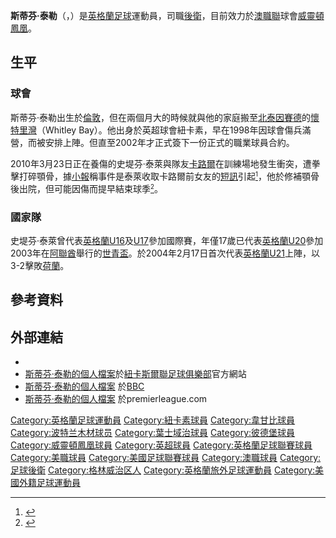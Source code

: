 {{noteTA|G1=足球|G2=EPL|G3=FAcup|G4=MLS
|T=zh-hans:斯蒂芬·泰勒; zh-hk:史堤芬·泰萊; zh-tw: 史蒂芬·泰勒;
|1=zh-hans:斯蒂芬·泰勒; zh-hk:史堤芬·泰萊; zh-tw: 史蒂芬·泰勒;
|2=zh-hans:泰勒; zh-hk:泰萊; zh-tw:泰勒;
|3=zh-hans:斯蒂芬; zh-hk:史堤芬; zh-tw: 史蒂芬;
}}
{{Football player infobox
| playername = 斯蒂芬·泰勒<br />''Steven Taylor''
| image          = Steven Taylor.png
| image_size     =
| fullname       = Steven Vincent Taylor
| height         = {{convert|1.86|m|ftin|abbr=on}}<ref>{{cite web |url= http://www.nufc.co.uk/page/Teams/PlayerProfile/0,,10278~29564,00.html |title= Newcastle United - Steven Taylor |author= <!--Staff writer(s); no by-line.--> |date= 2013 |publisher= Newcastle United |accessdate= 9 January 2015 |deadurl= yes |archiveurl= https://web.archive.org/web/20141110070705/http://www.nufc.co.uk/page/Teams/PlayerProfile/0,,10278~29564,00.html |archivedate= 2014年11月10日 }}</ref>
| birth_date     = {{Birth date and age|1986|1|23|df=yes}}
| birth_place    = 英格蘭倫敦[[格林尼治|格林尼治]]
| currentclub    = [[威靈頓鳳凰|威靈頓鳳凰]]
| clubnumber     = 27
| nickname = 
| position = [[後衛_(足球)|後衛]]
| youthyears1    =
| youthclubs1    = Wallsend Boys Club
| youthyears2    = 1995–2003
| youthclubs2    = [[纽卡斯尔联足球俱乐部|纽卡斯尔联]]
| years1         = 2003–2016
| clubs1         = [[纽卡斯尔联足球俱乐部|纽卡斯尔联]]
| caps1          = 215
| goals1         = 13 <!--Update table below when updating --><!-- LEAGUE GAMES ONLY - When you update this parameter, please update the pcupdate parameter! -->
| years2         = 2003–2004
| clubs2         = → [[韦康比流浪者足球俱乐部|韦康比流浪者]]
| caps2          = 6
| goals2         = 0
| years3         = 2016–
| clubs3         = [[波特蘭木材|波特蘭木材]]
| caps3          = 0
| goals3         = 0
| years4         = 2016
| clubs4         = → [[波特蘭木材|波特蘭木材2]]
| caps4          = 1
| goals4         = 0
  years5.        =2019-2020 
  clubs5.        (威靈頓鳳凰）              
| nationalyears = 2004-2009<br />2007
| nationalteam = [[英格蘭21歲以下足球代表隊|英格蘭U21]]<br />[[英格蘭足球代表乙隊|英格蘭B隊]]
| nationalcaps(goals) = {{0}}29 ({{0}}4)<br />{{0|00}}1 ({{0}}0)
| pcupdate = 2014年8月25日 (一) 08:16 (UTC)
| ntupdate = 2009.06.01
}}

'''斯蒂芬·泰勒'''（{{lang-en|'''Steven Taylor'''}}，{{bd|1986年|1月23日|catIdx=T}}）是[[英格蘭|英格蘭]][[足球|足球]]運動員，司職[[後衛_(足球)|後衛]]，目前效力於[[澳洲職業足球大聯盟|澳職聯]]球會[[威靈頓鳳凰|威靈頓鳳凰]]。

== 生平 ==
=== 球會 ===
斯蒂芬·泰勒出生於[[倫敦|倫敦]]，但在兩個月大的時候就與他的家庭搬至[[北泰因賽德|北泰因賽德]]的[[懷特里灣|懷特里灣]]（Whitley Bay）。他出身於英超球會紐卡素，早在1998年因球會傷兵滿營，而被安排上陣。但直至2002年才正式簽下一份正式的職業球員合約。

2010年3月23日正在養傷的史堤芬·泰萊與隊友[[安德鲁·卡罗尔|卡路爾]]在訓練場地發生衝突，遭拳擊打碎顎骨，據[[小報|小報]]稱事件是泰萊收取卡路爾前女友的[[簡訊|短訊]]引起<small><ref>{{cite news |language=en |url=http://www.skysports.com/story/0,19528,11678_6049595,00.html |title=Magpies rocked by Taylor blow |publisher=Sky Sports |date=2010-03-23 |accessdate=2010-03-25 |archive-date=2010-03-26 |archive-url=https://web.archive.org/web/20100326113136/http://www.skysports.com/story/0,19528,11678_6049595,00.html |dead-url=no }}</ref></small>，他於修補顎骨後出院，但可能因傷而提早結束球季<small><ref>{{cite news |language=en |url=http://www.skysports.com/story/0,,11095_6050433,00%20en-USS_01DBC.html |title=Taylor leaves hospital |publisher=Sky Sports |date=2010-03-23 |accessdate=2010-03-25}}</ref></small>。

=== 國家隊 ===
史堤芬·泰萊曾代表[[英格蘭16歲以下足球代表隊|英格蘭U16]]及[[英格蘭17歲以下足球代表隊|U17]]參加國際賽，年僅17歲已代表[[英格蘭20歲以下足球代表隊|英格蘭U20]]參加2003年在[[阿拉伯联合酋长国|阿聯酋]]舉行的[[世界青年足球锦标赛|世青盃]]。於2004年2月17日首次代表[[英格蘭21歲以下足球代表隊|英格蘭U21]]上陣，以3-2擊敗[[荷蘭21歲以下國家足球隊|荷蘭]]。

== 參考資料 ==
{{reflist}}

== 外部連結 ==
* {{soccerbase|id=37277|name=Steven Taylor}}
* [https://web.archive.org/web/20080208093330/http://www.nufc.premiumtv.co.uk/page/Profiles/0,,10278~29564,00.html 斯蒂芬·泰勒的個人檔案]於[[紐卡斯爾聯足球俱樂部|紐卡斯爾聯足球俱樂部]]官方網站
* [http://news.bbc.co.uk/sport1/shared/bsp/hi/football/statistics/players/t/taylor_247146.stm 斯蒂芬·泰勒的個人檔案] {{Wayback|url=http://news.bbc.co.uk/sport1/shared/bsp/hi/football/statistics/players/t/taylor_247146.stm |date=20070315233955 }}於[[BBC|BBC]]
* [http://www.premierleague.com/fapl.rac?command=forwardOnly&nextPage=enPlayerProfile&playerId=247146 斯蒂芬·泰勒的個人檔案] {{Wayback|url=http://www.premierleague.com/fapl.rac?command=forwardOnly&nextPage=enPlayerProfile&playerId=247146 |date=20070312090505 }}於premierleague.com

{{DEFAULTSORT:Taylor, Steven}}
[[Category:英格蘭足球運動員|Category:英格蘭足球運動員]]
[[Category:紐卡素球員|Category:紐卡素球員]]
[[Category:韋甘比球員|Category:韋甘比球員]]
[[Category:波特兰木材球员|Category:波特兰木材球员]]
[[Category:葉士域治球員|Category:葉士域治球員]]
[[Category:彼德堡球員|Category:彼德堡球員]]
[[Category:威靈頓鳳凰球員|Category:威靈頓鳳凰球員]]
[[Category:英超球員|Category:英超球員]]
[[Category:英格蘭足球聯賽球員|Category:英格蘭足球聯賽球員]]
[[Category:美職球員|Category:美職球員]]
[[Category:美國足球聯賽球員|Category:美國足球聯賽球員]]
[[Category:澳職球員|Category:澳職球員]]
[[Category:足球後衛|Category:足球後衛]]
[[Category:格林威治区人|Category:格林威治区人]]
[[Category:英格蘭旅外足球運動員|Category:英格蘭旅外足球運動員]]
[[Category:美國外籍足球運動員|Category:美國外籍足球運動員]]